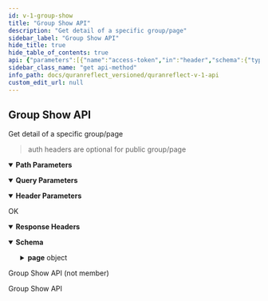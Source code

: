 ```yaml
---
id: v-1-group-show
title: "Group Show API"
description: "Get detail of a specific group/page"
sidebar_label: "Group Show API"
hide_title: true
hide_table_of_contents: true
api: {"parameters":[{"name":"access-token","in":"header","schema":{"type":"string"},"description":"user access token"},{"name":"client","in":"header","schema":{"type":"string"},"description":"client access token"},{"name":"expiry","in":"header","schema":{"type":"string"},"example":"1531315250","description":"timestamp of token expiry"},{"name":"token-type","in":"header","schema":{"type":"string"},"example":"Bearer","description":"access token type"},{"name":"uid","in":"header","schema":{"type":"string"},"example":"user@quranreflect.com","description":"user uid"},{"name":"client_auth_token","in":"query","required":true,"schema":{"type":"string"},"description":"Client API token"},{"schema":{"type":"integer"},"name":"group_id","in":"path","required":true,"description":"group id"}],"responses":{"200":{"description":"OK","headers":{},"content":{"application/json":{"schema":{"type":"object","x-examples":{"Example 1":{"success":true,"data":{"id":271,"name":"my qf api room","description":"test room creating using qf api","active":false,"group":"qfapigroupnamejddww","public":true,"verified":false,"room_avatar_url":null}}},"properties":{"success":{"type":"boolean"},"page":{"type":"object","properties":{"id":{"type":"integer"},"name":{"type":"string"},"description":{"type":"string"},"active":{"type":"boolean"},"group":{"type":"string"},"public":{"type":"boolean"},"verified":{"type":"boolean"},"room_avatar_url":{"nullable":true}}}}},"examples":{"room":{"summary":"Group Show API (not member)","value":{"success":true,"page":{"id":271,"name":"my api room","description":"test room","active":false,"group":"testroom","public":true,"verified":false,"room_avatar_url":null}}},"page":{"summary":"Group Show API","value":{"success":true,"page":{"id":271,"name":"my api room","description":"test room","active":false,"room":"testroom","subdomain":"testroom","public":true,"verified":false,"room_avatar_url":null}}}}}}}},"tags":["Rooms/Group"],"description":"Get detail of a specific group/page\n\n> auth headers are optional for public group/page","operationId":"v1-group-show","method":"get","path":"/v1/groups/{group_id}","servers":[{"url":"https://quranreflect.com","description":"Production"}],"securitySchemes":{"apikey":{"name":"client_auth_token","type":"apiKey","in":"query"}},"info":{"title":"QuranReflect V1 API","description":"QuranReflect V1 APIs allows your app to interact with https://quranreflect.com resources. \n\n ## Getting started \n\n Our APIs are not public and require an API key. Please contact us via email `amer@qreflect.com` to get yours. \n\n ## User-specific APIs  \n\n All user-specific APIs (For example [Creating a post](/docs/quranreflect_versioned/quranreflect-v-1-api)) require the following headers:  \n\n - `access-token` the user access token, this token can be changed with every request. \n\n - `token-type`  value should always be `Bearer`. \n\n - `client` the client token, this too can be changed with every request. \n\n - `expiry` unix timestamp (in seconds) to indicate when access token will expire. \n\n - `uid` user's unique identifier. \n\n - `Authorization`: complete authorization header. Sample value `Bearer eyJhY2Nlc3MtdG9rZW4iOiJ4cjBrb3g1eXdVM3JrelVMZjhVUzlBIiwidG9rZW4tdHlwZSI6IkJlYXJlciIsImNsaWVudCI6IkpQeFJCRTloVmRBbDlTX1BVdEhJN2ciLCJleHBpcnkiOiIxNzA1OTQwNTQ3IiwidWlkIjoiYW1lci5hYmJhc0BtYWlsaW5hdG9yLmNvbSJ9`. \n\n The values of `access-token`, `client`, `expiry`, and `uid` headers will be returned in the response of [User Sign in API](/docs/quranreflect_versioned/user-signin).","version":"1.0.0"},"postman":{"name":"Group Show API","description":{"content":"Get detail of a specific group/page\n\n> auth headers are optional for public group/page","type":"text/plain"},"url":{"path":["v1","groups",":group_id"],"host":["{{baseUrl}}"],"query":[{"disabled":false,"description":{"content":"(Required) Client API token","type":"text/plain"},"key":"client_auth_token","value":""}],"variable":[{"disabled":false,"description":{"content":"(Required) group id","type":"text/plain"},"type":"any","value":"","key":"group_id"}]},"header":[{"disabled":false,"description":{"content":"user access token","type":"text/plain"},"key":"access-token","value":""},{"disabled":false,"description":{"content":"client access token","type":"text/plain"},"key":"client","value":""},{"disabled":false,"description":{"content":"timestamp of token expiry","type":"text/plain"},"key":"expiry","value":""},{"disabled":false,"description":{"content":"access token type","type":"text/plain"},"key":"token-type","value":""},{"disabled":false,"description":{"content":"user uid","type":"text/plain"},"key":"uid","value":""},{"key":"Accept","value":"application/json"}],"method":"GET"}}
sidebar_class_name: "get api-method"
info_path: docs/quranreflect_versioned/quranreflect-v-1-api
custom_edit_url: null
---
```



## Group Show API



Get detail of a specific group/page

> auth headers are optional for public group/page

<details style={{"marginBottom":"1rem"}} data-collapsed={false} open={true}><summary style={{}}><strong>Path Parameters</strong></summary><div><ul><ParamsItem className={"paramsItem"} param={{"schema":{"type":"integer"},"name":"group_id","in":"path","required":true,"description":"group id"}}></ParamsItem></ul></div></details><details style={{"marginBottom":"1rem"}} data-collapsed={false} open={true}><summary style={{}}><strong>Query Parameters</strong></summary><div><ul><ParamsItem className={"paramsItem"} param={{"name":"client_auth_token","in":"query","required":true,"schema":{"type":"string"},"description":"Client API token"}}></ParamsItem></ul></div></details><details style={{"marginBottom":"1rem"}} data-collapsed={false} open={true}><summary style={{}}><strong>Header Parameters</strong></summary><div><ul><ParamsItem className={"paramsItem"} param={{"name":"access-token","in":"header","schema":{"type":"string"},"description":"user access token"}}></ParamsItem><ParamsItem className={"paramsItem"} param={{"name":"client","in":"header","schema":{"type":"string"},"description":"client access token"}}></ParamsItem><ParamsItem className={"paramsItem"} param={{"name":"expiry","in":"header","schema":{"type":"string"},"example":"1531315250","description":"timestamp of token expiry"}}></ParamsItem><ParamsItem className={"paramsItem"} param={{"name":"token-type","in":"header","schema":{"type":"string"},"example":"Bearer","description":"access token type"}}></ParamsItem><ParamsItem className={"paramsItem"} param={{"name":"uid","in":"header","schema":{"type":"string"},"example":"user@quranreflect.com","description":"user uid"}}></ParamsItem></ul></div></details><div><ApiTabs><TabItem label={"200"} value={"200"}><div>

OK

</div><details style={{"textAlign":"left","marginBottom":"1rem"}} data-collaposed={true} open={false}><summary style={{}}><strong>Response Headers</strong></summary><ul style={{"marginLeft":"1rem"}}></ul></details><div><MimeTabs schemaType={"response"}><TabItem label={"application/json"} value={"application/json"}><SchemaTabs><TabItem label={"Schema"} value={"Schema"}><details style={{}} data-collapsed={false} open={true}><summary style={{"textAlign":"left"}}><strong>Schema</strong></summary><div style={{"textAlign":"left","marginLeft":"1rem"}}></div><ul style={{"marginLeft":"1rem"}}><SchemaItem collapsible={false} name={"success"} required={false} schemaName={"boolean"} qualifierMessage={undefined} schema={{"type":"boolean"}}></SchemaItem><SchemaItem collapsible={true} className={"schemaItem"}><details style={{}}><summary style={{}}><strong>page</strong><span style={{"opacity":"0.6"}}> object</span></summary><div style={{"marginLeft":"1rem"}}><SchemaItem collapsible={false} name={"id"} required={false} schemaName={"integer"} qualifierMessage={undefined} schema={{"type":"integer"}}></SchemaItem><SchemaItem collapsible={false} name={"name"} required={false} schemaName={"string"} qualifierMessage={undefined} schema={{"type":"string"}}></SchemaItem><SchemaItem collapsible={false} name={"description"} required={false} schemaName={"string"} qualifierMessage={undefined} schema={{"type":"string"}}></SchemaItem><SchemaItem collapsible={false} name={"active"} required={false} schemaName={"boolean"} qualifierMessage={undefined} schema={{"type":"boolean"}}></SchemaItem><SchemaItem collapsible={false} name={"group"} required={false} schemaName={"string"} qualifierMessage={undefined} schema={{"type":"string"}}></SchemaItem><SchemaItem collapsible={false} name={"public"} required={false} schemaName={"boolean"} qualifierMessage={undefined} schema={{"type":"boolean"}}></SchemaItem><SchemaItem collapsible={false} name={"verified"} required={false} schemaName={"boolean"} qualifierMessage={undefined} schema={{"type":"boolean"}}></SchemaItem><SchemaItem collapsible={false} name={"room_avatar_url"} required={false} schemaName={""} qualifierMessage={undefined} schema={{"nullable":true}}></SchemaItem></div></details></SchemaItem></ul></details></TabItem><TabItem label={"Example (from schema)"} value={"Example (from schema)"}><ResponseSamples responseExample={"{\n  \"success\": true,\n  \"page\": {\n    \"id\": 0,\n    \"name\": \"string\",\n    \"description\": \"string\",\n    \"active\": true,\n    \"group\": \"string\",\n    \"public\": true,\n    \"verified\": true\n  }\n}"} language={"json"}></ResponseSamples></TabItem><TabItem label={"room"} value={"room"}><p> Group Show API (not member)</p><ResponseSamples responseExample={"{\n  \"success\": true,\n  \"page\": {\n    \"id\": 271,\n    \"name\": \"my api room\",\n    \"description\": \"test room\",\n    \"active\": false,\n    \"group\": \"testroom\",\n    \"public\": true,\n    \"verified\": false,\n    \"room_avatar_url\": null\n  }\n}"} language={"json"}></ResponseSamples></TabItem><TabItem label={"page"} value={"page"}><p> Group Show API</p><ResponseSamples responseExample={"{\n  \"success\": true,\n  \"page\": {\n    \"id\": 271,\n    \"name\": \"my api room\",\n    \"description\": \"test room\",\n    \"active\": false,\n    \"room\": \"testroom\",\n    \"subdomain\": \"testroom\",\n    \"public\": true,\n    \"verified\": false,\n    \"room_avatar_url\": null\n  }\n}"} language={"json"}></ResponseSamples></TabItem></SchemaTabs></TabItem></MimeTabs></div></TabItem></ApiTabs></div>
      